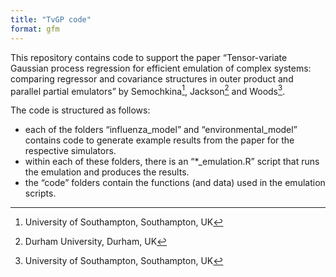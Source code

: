 ```yaml
---
title: "TvGP code"
format: gfm
---
```


This repository contains code to support the paper "Tensor-variate Gaussian process regression for efficient emulation of complex systems: comparing regressor and covariance structures in outer product and parallel partial emulators" by Semochkina[^soton], Jackson[^durham] and Woods[^soton].

The code is structured as follows:

 - each of the folders "influenza_model" and "environmental_model" contains code to generate example results from the paper for the respective simulators.
 - within each of these folders, there is an "*_emulation.R" script that runs the emulation and produces the results.
 - the "code" folders contain the functions (and data) used in the emulation scripts.
 
 
 [^soton]: University of Southampton, Southampton, UK
 [^durham]: Durham University, Durham, UK
